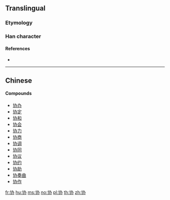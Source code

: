 {{also|協}}
==Translingual==

===Etymology===
{{Han simp|協|f=劦|t=办}}

===Han character===
{{Han char|rn=24|rad=十|as=04|sn=6|four=|canj=JKSC|ids=⿰十办}}

====References====
* {{Han ref|kx=0156.221|hdz=10060.230|uh=534F|ud=21327}}

----

==Chinese==
{{zh-see|協}}

====Compounds====
* [[协办]]
* [[协定]]
* [[协和]]
* [[协会]]
* [[协力]]
* [[协商]]
* [[协调]]
* [[协同]]
* [[协议]]
* [[协约]]
* [[协助]]
* [[协奏曲]]
* [[协作]]

[[fr:协]]
[[hu:协]]
[[ms:协]]
[[no:协]]
[[pl:协]]
[[th:协]]
[[zh:协]]